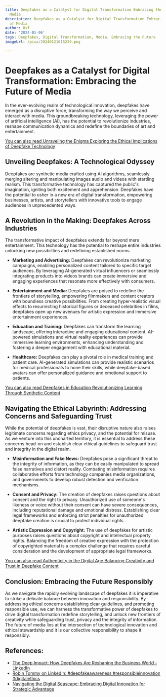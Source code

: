 ```yaml
---
title: Deepfakes as a Catalyst for Digital Transformation Embracing the Future of
  Media
description: Deepfakes as a Catalyst for Digital Transformation Embracing the Future
  of Media
author: Usf
date: '2024-01-06'
tags: Deepfakes, Digital Transformation, Media, Embracing the Future
imageUrl: /pixa/20240121015239.png

---
```

# Deepfakes as a Catalyst for Digital Transformation: Embracing the Future of Media

In the ever-evolving realm of technological innovation, deepfakes  have emerged as a disruptive force,  transforming the way we perceive and interact with media. This  groundbreaking technology, leveraging the power of artificial intelligence (AI),  has the potential to  revolutionize industries, reshape communication dynamics and redefine the boundaries of art and entertainment.

[You can also  read Unraveling the  Enigma Exploring the Ethical Implications of Deepfake Technology](Unraveling%20the%20Enigma%20Exploring%20the%20Ethical%20Implications%20of%20Deepfake%20Technology)


## Unveiling  Deepfakes:  A Technological Odyssey

Deepfakes are synthetic media  crafted using AI algorithms, seamlessly  merging altering and manipulating images audio and videos with startling realism.  This transformative technology has captured the public's imagination, igniting both excitement and apprehension. Deepfakes  have the potential to usher in a new era of digital transformation, empowering businesses, artists, and storytellers with innovative tools to engage audiences  in unprecedented  ways.

## A Revolution in  the Making: Deepfakes Across  Industries

The transformative impact of deepfakes extends  far beyond mere entertainment. This technology has the potential to reshape entire  industries  unlocking new possibilities and redefining established norms.

- **Marketing and Advertising:** Deepfakes can revolutionize marketing campaigns, enabling  personalized content tailored to specific target audiences. By leveraging AI-generated virtual influencers or seamlessly integrating products into videos brands can create immersive and engaging experiences that resonate more effectively with  consumers.

- **Entertainment and Media:** Deepfakes are poised to redefine the frontiers of storytelling, empowering filmmakers and content creators with boundless creative possibilities. From creating hyper-realistic visual effects to resurrecting historical figures or deceased  celebrities in films, deepfakes open up new avenues for artistic expression and immersive entertainment experiences.

- **Education and Training:**  Deepfakes can  transform the learning  landscape, offering  interactive and engaging educational content. AI-powered simulations and virtual reality  experiences can provide immersive learning environments, enhancing understanding and fostering a  deeper  engagement with educational material.

- **Healthcare:** Deepfakes can play  a pivotal  role in medical  training and patient care. AI-generated simulations can provide realistic scenarios for medical professionals to hone their skills, while deepfake-based avatars can  offer personalized guidance and emotional support to patients.

[You can also read Deepfakes in Education Revolutionizing Learning Through  Synthetic Content](Deepfakes%20in%20Education%20Revolutionizing%20Learning%20Through%20Synthetic%20Content)


##  Navigating the Ethical Labyrinth: Addressing Concerns and Safeguarding Trust

While the potential of deepfakes is vast,  their  disruptive nature also raises legitimate  concerns regarding ethics  privacy, and the potential for misuse. As we  venture into this uncharted territory, it is essential to address these concerns head-on and establish clear ethical guidelines to safeguard trust and  integrity in the digital realm.

- **Misinformation and Fake News:** Deepfakes pose a significant threat to the integrity of  information, as  they can be easily manipulated to spread false narratives and  distort reality. Combating misinformation requires collaborative efforts from technology companies media organizations, and governments to develop  robust detection and  verification mechanisms.

- **Consent and  Privacy:** The creation  of deepfakes raises  questions about consent and the right to privacy. Unauthorized use of  someone's likeness or voice without their consent can have severe consequences, including reputational damage and emotional distress. Establishing clear legal frameworks and enforcing strict penalties for unauthorized deepfake creation is crucial to protect individual rights.

- **Artistic Expression and Copyright:** The use of deepfakes for artistic purposes raises questions about copyright and intellectual property  rights. Balancing the freedom of creative  expression with the  protection of  copyrighted material is a complex challenge  that requires careful consideration and the development of  appropriate legal frameworks.

[You can also read Authenticity in the Digital Age Balancing Creativity and Trust  in Deepfake Content](Authenticity%20in%20the%20Digital%20Age%20Balancing%20Creativity%20and%20Trust%20in%20Deepfake%20Content)


## Conclusion: Embracing the Future Responsibly

As we navigate the rapidly evolving landscape of deepfakes it is imperative to  strike a delicate balance between innovation and responsibility. By addressing  ethical concerns establishing clear guidelines, and promoting responsible use, we can harness the transformative power of deepfakes to drive digital transformation redefine storytelling,  and unlock new frontiers  of creativity while safeguarding trust, privacy and the integrity  of information. The future of media  lies at the intersection of technological innovation and ethical stewardship and it is our collective responsibility to shape  it responsibly.

## References:
- [The Deep Impact: How Deepfakes Are Reshaping the Business World - LinkedIn](https://www.linkedin.com/pulse/deep-impact-how-deepfakes-reshaping-business-world-brian-reiff-pp5mc)
- [Robin Tommy on LinkedIn: #deepfakeawareness #responsibleinnovation #digitalethics](https://www.linkedin.com/posts/robintommy_deepfakeawareness-responsibleinnovation-activity-7135152864208809984-39Ap)
- [Navigating the Digital Seascape: Embracing Digital Innovation for Strategic Advantage](https://www.thedigitalspeaker.com/embracing-digital-innovation-strategic-advantage/)

